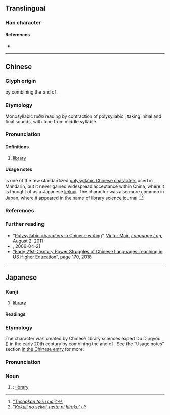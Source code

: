 {{character info/new}}
==Translingual==

===Han character===
{{Han char|rn=31|rad=囗|as=10|sn=13|four=|canj=WLGA|ids=⿴囗書}}

====References====
* {{Han ref|kx=0220.151|dkj=04829|dj=0452.070|hdz=10724.111|uh=5715|ud=22293}}

----

==Chinese==
{{zh-forms}}

===Glyph origin===
{{coinage|zh|Du Dingyou|in=the early 20th century|nat=Chinese|occ=library science expert|w=zh:杜定友|nobycat=1}} by combining the {{m|zh|圖}} and {{m|zh|書}} of {{m|zh|圖書館}}.

===Etymology===
Monosyllabic ''tuān'' reading by contraction of polysyllabic {{m|zh|圖書館|tr=túshūguǎn}}, taking initial and final sounds, with tone from middle syllable.

===Pronunciation===
{{zh-pron
|m=tuān,túshūguǎn
|c=
|cat=n
}}

====Definitions====
{{zh-hanzi}}

# {{lb|zh|uncommon}} [[library]]

====Usage notes====
{{lang|zh|圕}} is one of the few standardized [[w:Chinese_characters#Polysyllabic_characters|polysyllabic Chinese characters]] used in Mandarin, but it never gained widespread acceptance within China, where it is thought of as a Japanese [[kokuji]]. The character was also more common in Japan, where it appeared in the name of library science journal {{ja-r|圕%[[研%究]]|^としょかん% ^けん%きゅう}}.<ref>[http://hp.vector.co.jp/authors/VA000964/html/tosho.htm "''Toshokan to iu moji''"]</ref><ref>[http://ksbookshelf.com/nozomu-oohara/Nikkei.htm "''Kokuji no sekai, netto ni hiraku''"]</ref>

===References===
<references/>

===Further reading===
* “[http://languagelog.ldc.upenn.edu/nll/?p=3330 Polysyllabic characters in Chinese writing]”, [https://web.archive.org/web/20130816205222/http://languagelog.ldc.upenn.edu/nll/?author=13 Victor Mair], ''[http://languagelog.ldc.upenn.edu/nll/ Language Log],'' August 2, 2011
* [http://www.singtaonet.com/culture/splend/t20060421_196261.html {{l|zh||“圕”字怎么念？什么意思？谁造的？}}], 2006-04-21
* [https://books.google.com/books?id=NfN0DwAAQBAJ&lpg=PA170&dq=%22Du%20Dingyou%22%20%22library%22%20%22japan%22&pg=PA170#v=onepage&q=%22Du%20Dingyou%22%20%22library%22%20%22japan%22&f=false “Early 21st-Century Power Struggles of Chinese Languages Teaching in US Higher Education”, page 170], 2018

----

==Japanese==

===Kanji===
{{ja-kanji|grade=|rs=囗10}}

# {{lb|ja|obscure}} [[library]]

====Readings====
{{ja-readings
|on=しょ
|kun=としょかん-
}}

===Etymology===
{{ja-kanjitab|yomi=k|としょかん}}

The character was created by Chinese library sciences expert Du Dingyou ({{l|ja||杜定友}}) in the early 20th century by combining the {{m|ja|圖}} and {{m|ja|書}} of {{m|ja|圖書館}}.  See the “Usage notes” section [[圕#Chinese|in the Chinese entry]] for more.

===Pronunciation===
{{ja-pron|としょかん|acc=2}}

===Noun===
{{ja-noun|としょかん|hhira=としよくわん}}

# {{lb|ja|obsolete}} {{abbreviation of|ja|図書館|nodot=y}}: [[library]]